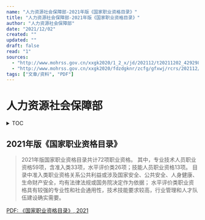 ```yaml
---
name: "人力资源社会保障部-2021年版《国家职业资格目录》"
title: "人力资源社会保障部-2021年版《国家职业资格目录》"
author: "人力资源社会保障部"
date: "2021/12/02"
created: ""
updated: ""
draft: false
read: "1"
sources:
  - "http://www.mohrss.gov.cn/xxgk2020/1_2_x/jd/202112/t20211202_429298.html"
  - "http://www.mohrss.gov.cn/xxgk2020/fdzdgknr/zcfg/gfxwj/rcrs/202112/t20211202_429301.html"
tags: ["文章/资料", "PDF"]
---
```



# 人力资源社会保障部


<details>
<summary>TOC</summary>
<TOCInline toc={toc.filter((node) => node.level >= 2 && node.level <= 4)} 
/>
</details>

## 2021年版《国家职业资格目录》

> 2021年版国家职业资格目录共计72项职业资格。
> 其中，专业技术人员职业资格59项，含准入类33项，水平评价类26项；技能人员职业资格13项。
> 目录中准入类职业资格关系公共利益或涉及国家安全、公共安全、人身健康、生命财产安全，均有法律法规或国务院决定作为依据；
> 水平评价类职业资格具有较强的专业性和社会通用性，技术技能要求较高，行业管理和人才队伍建设确实需要。

[PDF: 《国家职业资格目录》, 2021](../assets/pdf/P020211202354560821450.pdf)

